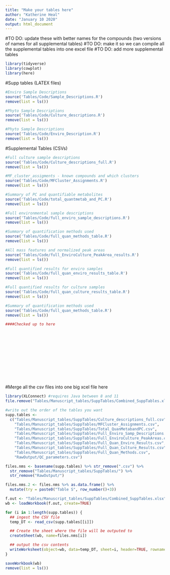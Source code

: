 ```yaml
---
title: "Make your tables here"
author: "Katherine Heal"
date: "January 10 2020"
output: html_document
---
```

#TO DO: update these with better names for the compounds (two versions of names for all supplemental tables)
#TO DO: make it so we can compile all the supplemental tables into one excel file
#TO DO: add more supplemental tables

```r
library(tidyverse)
library(cowplot)
library(here)
```

#Supp tables (LATEX files)
```r
#Enviro Sample Descriptions
source('Tables/Code/Sample_Descriptions.R')
remove(list = ls())

#Phyto Sample Descriptions 
source('Tables/Code/Culture_descriptions.R')
remove(list = ls())

#Phyto Sample Descriptions 
source('Tables/Code/Enviro_Description.R')
remove(list = ls())


```


#Supplemental Tables (CSVs)
```r
#Full culture sample descriptions
source('Tables/Code/Culture_descriptions_full.R')
remove(list = ls())

#MF_cluster_assigments - known compounds and which clusters 
source('Tables/Code/MFCluster_Assignments.R')
remove(list = ls())

#Summary of PC and quantifiable metabolites
source('Tables/Code/total_quantmetab_and_PC.R')
remove(list = ls())

#Full environmental sample descriptions
source('Tables/Code/full_enviro_sample_descriptions.R')
remove(list = ls())

#Summary of quantification methods used
source('Tables/Code/full_quan_methods_table.R')
remove(list = ls())

#All mass features and normalized peak areas
source('Tables/Code/full_EnviroCulture_PeakArea_results.R')
remove(list = ls())

#Full quantified results for enviro samples
source('Tables/Code/full_quan_enviro_results_table.R')
remove(list = ls())

#Full quantified results for culture samples
source('Tables/Code/full_quan_culture_results_table.R')
remove(list = ls())

#Summary of quantification methods used
source('Tables/Code/full_quan_methods_table.R')
remove(list = ls())

####Checked up to here














```

#Merge all the csv files into one big xcel file here
```r
library(XLConnect) #requires Java between 8 and 11
file.remove("Tables/Manuscript_tables/SuppTables/Combined_SuppTables.xlsx")

#write out the order of the tables you want
supp.tables <- 
  c("Tables/Manuscript_tables/SuppTables/Culture_descriptions_full.csv",
    "Tables/Manuscript_tables/SuppTables/MFCluster_Assignments.csv",
    "Tables/Manuscript_tables/SuppTables/Total_QuanMetabandPC.csv",
    "Tables/Manuscript_tables/SuppTables/Full_Enviro_Samp_Descriptions.csv",
    "Tables/Manuscript_tables/SuppTables/Full_EnviroCulture_PeakAreas.csv", 
    "Tables/Manuscript_tables/SuppTables/Full_Quan_Enviro_Results.csv",
    "Tables/Manuscript_tables/SuppTables/Full_Quan_Culture_Results.csv",
    "Tables/Manuscript_tables/SuppTables/Full_Quan_Methods.csv",
    "RawOutput/QC_parameters.csv")

files.nms <- basename(supp.tables) %>% str_remove(".csv") %>%
  str_remove("Tables/Manuscript_tables/SuppTables/") %>%
  str_remove("RawOutput/")

files.nms.2 <- files.nms %>% as.data.frame() %>%
  mutate(try = paste0("Table S", row_number()+3))

f.out <- "Tables/Manuscript_tables/SuppTables/Combined_SuppTables.xlsx"
wb <- loadWorkbook(f.out, create=TRUE)

for (i in 1:length(supp.tables)) {
  ## ingest the CSV file
  temp_DT <- read_csv(supp.tables[[i]])

  ## Create the sheet where the file will be outputed to 
  createSheet(wb, name=files.nms[i])

  ## output the csv contents
  writeWorksheet(object=wb, data=temp_DT, sheet=i, header=TRUE, rownames=NULL)
}

saveWorkbook(wb)
remove(list = ls())

```
